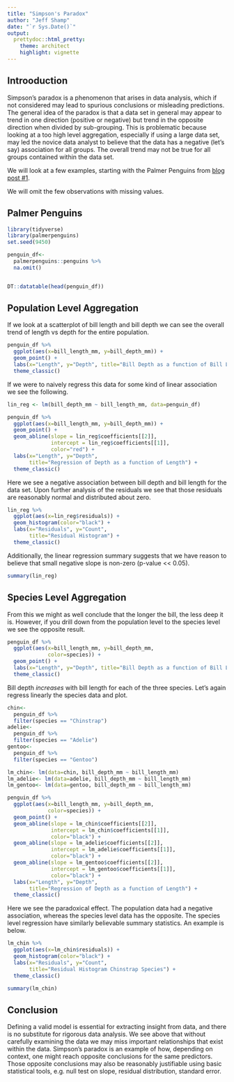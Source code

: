 ```yaml
---
title: "Simpson's Paradox"
author: "Jeff Shamp"
date: "`r Sys.Date()`"
output:
  prettydoc::html_pretty:
    theme: architect
    highlight: vignette
---
```


## Introoduction 

Simpson's paradox is a phenomenon that arises in data analysis, which if not considered may lead to spurious conclusions or misleading predictions. The general idea of the paradox is that a data set in general may appear to trend in one direction (positive or negative) but trend in the opposite direction when divided by sub-grouping. This is problematic because looking at a too high level aggregation, especially if using a large data set, may led the novice data analyst to believe that the data has a negative (let's say) association for all groups. The overall trend may not be true for all groups contained within the data set. 

We will look at a few examples, starting with the Palmer Penguins from [blog post #1]().

We will omit the few observations with missing values. 

## Palmer Penguins

```r
library(tidyverse)
library(palmerpenguins)
set.seed(9450)

penguin_df<- 
  palmerpenguins::penguins %>%
  na.omit()


DT::datatable(head(penguin_df))
```

## Population Level Aggregation


If we look at a scatterplot of bill length and bill depth we can see the overall trend of length vs depth for the entire population. 


```r
penguin_df %>%
  ggplot(aes(x=bill_length_mm, y=bill_depth_mm)) +
  geom_point() + 
  labs(x="Length", y="Depth", title="Bill Depth as a function of Bill Length") +
  theme_classic()
```

If we were to naively regress this data for some kind of linear association we see the following.

```r
lin_reg <- lm(bill_depth_mm ~ bill_length_mm, data=penguin_df)

penguin_df %>%
  ggplot(aes(x=bill_length_mm, y=bill_depth_mm)) +
  geom_point() +
  geom_abline(slope = lin_reg$coefficients[[2]],
              intercept = lin_reg$coefficients[[1]], 
              color="red") +
  labs(x="Length", y="Depth",
       title="Regression of Depth as a function of Length") +
  theme_classic()
```

Here we see a negative association between bill depth and bill length for the data set. Upon further analysis of the residuals we see that those residuals are reasonably normal and distributed about zero. 

```r
lin_reg %>%
  ggplot(aes(x=lin_reg$residuals)) +
  geom_histogram(color="black") + 
  labs(x="Residuals", y="Count", 
       title="Residual Histogram") +
  theme_classic()
```

Additionally, the linear regression summary suggests that we have reason to believe that small negative slope is non-zero (p-value << 0.05). 

```r
summary(lin_reg)
```

## Species Level Aggregation

From this we might as well conclude that the longer the bill, the less deep it is. However, if you drill down from the population level to the species level we see the opposite result. 


```r
penguin_df %>%
  ggplot(aes(x=bill_length_mm, y=bill_depth_mm, 
             color=species)) +
  geom_point() + 
  labs(x="Length", y="Depth", title="Bill Depth as a function of Bill Length") +
  theme_classic()
```

Bill depth _increases_ with bill length for each of the three species. Let's again regress linearly the species data and plot.

```r
chin<-
  penguin_df %>%
  filter(species == "Chinstrap")
adelie<-
  penguin_df %>%
  filter(species == "Adelie")
gentoo<-
  penguin_df %>%
  filter(species == "Gentoo")

lm_chin<- lm(data=chin, bill_depth_mm ~ bill_length_mm)
lm_adelie<- lm(data=adelie, bill_depth_mm ~ bill_length_mm)
lm_gentoo<- lm(data=gentoo, bill_depth_mm ~ bill_length_mm)

penguin_df %>%
  ggplot(aes(x=bill_length_mm, y=bill_depth_mm, 
             color=species)) +
  geom_point() +
  geom_abline(slope = lm_chin$coefficients[[2]],
              intercept = lm_chin$coefficients[[1]], 
              color="black") +
  geom_abline(slope = lm_adelie$coefficients[[2]],
              intercept = lm_adelie$coefficients[[1]], 
              color="black") +
  geom_abline(slope = lm_gentoo$coefficients[[2]],
              intercept = lm_gentoo$coefficients[[1]], 
              color="black") +
  labs(x="Length", y="Depth",
       title="Regression of Depth as a function of Length") +
  theme_classic()

```


Here we see the paradoxical effect. The population data had a negative association, whereas the species level data has the opposite. The species level regression have similarly believable summary statistics. An example is below. 


```r
lm_chin %>%
  ggplot(aes(x=lm_chin$residuals)) +
  geom_histogram(color="black") + 
  labs(x="Residuals", y="Count", 
       title="Residual Histogram Chinstrap Species") +
  theme_classic()

summary(lm_chin)
```

## Conclusion

Defining a valid model is essential for extracting insight from data, and there is no substitute for rigorous data analysis. We see above that without carefully examining the data we may miss important relationships that exist within the data. Simpson's paradox is an example of how, depending on context, one might reach opposite conclusions for the same predictors. Those opposite conclusions may also be reasonably justifiable using basic statistical tools, e.g. null test on slope, residual distribution, standard error. 

